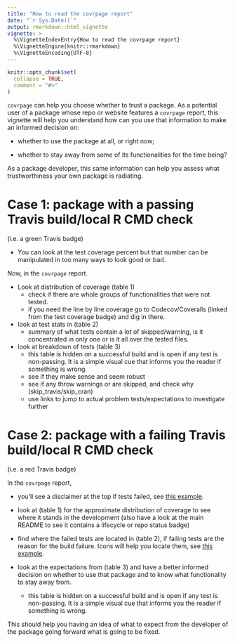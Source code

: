 ```yaml
---
title: "How to read the covrpage report"
date: "`r Sys.Date()`"
output: rmarkdown::html_vignette
vignette: >
  %\VignetteIndexEntry{How to read the covrpage report}
  %\VignetteEngine{knitr::rmarkdown}
  %\VignetteEncoding{UTF-8}
---
```


```r
knitr::opts_chunk$set(
  collapse = TRUE,
  comment = "#>"
)
```

`covrpage` can help you choose whether to trust a package. As a potential user of a package whose repo or website features a `covrpage` report, this vignette will help you understand how can you use that information to make an informed decision on:

* whether to use the package at all, or right now;

* whether to stay away from some of its functionalities for the time being?

As a package developer, this same information can help you assess what trustworthiness your own package is radiating.

# Case 1: package with a passing Travis build/local R CMD check

(i.e. a green Travis badge)

* You can look at the test coverage percent but that number can be manipulated in too many ways to look good or bad.

Now, in the `covrpage` report.

* Look at distribution of coverage (table 1)
    * check if there are whole groups of functionalities that were not tested.
    * if you need the line by line coverage go to Codecov/Coveralls (linked from the test coverage badge) and dig in there. 

* look at test stats in (table 2)
    * summary of what tests contain a lot of skipped/warning, is it concentrated in only one or is it all over the tested files.

* look at breakdown of tests (table 3)
    * this table is hidden on a successful build and is open if any test is non-passing. It is a simple visual cue that informs you the reader if something is wrong.
    * see if they make sense and seem robust
    * see if any throw warnings or are skipped, and check why (skip_travis/skip_cran)
    * use links to jump to actual problem tests/expectations to investigate further
    
# Case 2: package with a failing Travis build/local R CMD check

(i.e. a red Travis badge)

In the `covrpage` report,

* you'll see a disclaimer at the top if tests failed, see [this example](https://github.com/llrs/GSEAdv/tree/19cbab3cff04c5c65bcef18c493a2cc650f441c2/tests#coverage).

* look at (table 1) for the approximate distribution of coverage to see where it stands in the development (also have a look at the main README to see it contains a lifecycle or repo status badge)

* find where the failed tests are located in (table 2), if failing tests are the reason for the build failure. Icons will help you locate them, see [this example](https://github.com/yonicd/ggstatsplot/tree/master/tests#unit-tests).

* look at the expectations from (table 3) and have a better informed decision on whether to use that package and to know what functionality to stay away from.
    * this table is hidden on a successful build and is open if any test is non-passing. It is a simple visual cue that informs you the reader if something is wrong.

This should help you having an idea of what to expect from the developer of the package going forward what is going to be fixed.
